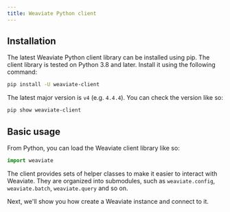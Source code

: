 ```yaml
---
title: Weaviate Python client
---
```


## <i class="fa-solid fa-code"></i> Installation

The latest Weaviate Python client library can be installed using pip. The client library is tested on Python 3.8 and later. Install it using the following command:

```bash
pip install -U weaviate-client
```

The latest major version is `v4` (e.g. `4.4.4`). You can check the version like so:

```bash
pip show weaviate-client
```

## <i class="fa-solid fa-code"></i> Basic usage

From Python, you can load the Weaviate client library like so:

```python
import weaviate
```

The client provides sets of helper classes to make it easier to interact with Weaviate. They are organized into submodules, such as `weaviate.config`, `weaviate.batch`, `weaviate.query` and so on.

Next, we'll show you how create a Weaviate instance and connect to it.


<GiscusDocComment />
